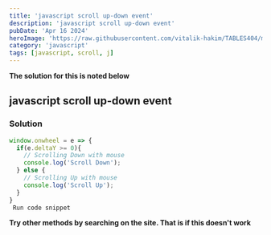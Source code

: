```yaml
---
title: 'javascript scroll up-down event'
description: 'javascript scroll up-down event'
pubDate: 'Apr 16 2024'
heroImage: 'https://raw.githubusercontent.com/vitalik-hakim/TABLES404/main/error_b/JavaScript.png'
category: 'javascript'
tags: [javascript, scroll, j]
---
```


**The solution for this is noted below**

## javascript scroll up-down event

### Solution

```javascript
window.onwheel = e => {
  if(e.deltaY >= 0){
    // Scrolling Down with mouse
    console.log('Scroll Down');
  } else {
    // Scrolling Up with mouse
    console.log('Scroll Up');
  }
}
 Run code snippet
```

**Try other methods by searching on the site. That is if this doesn't work**
